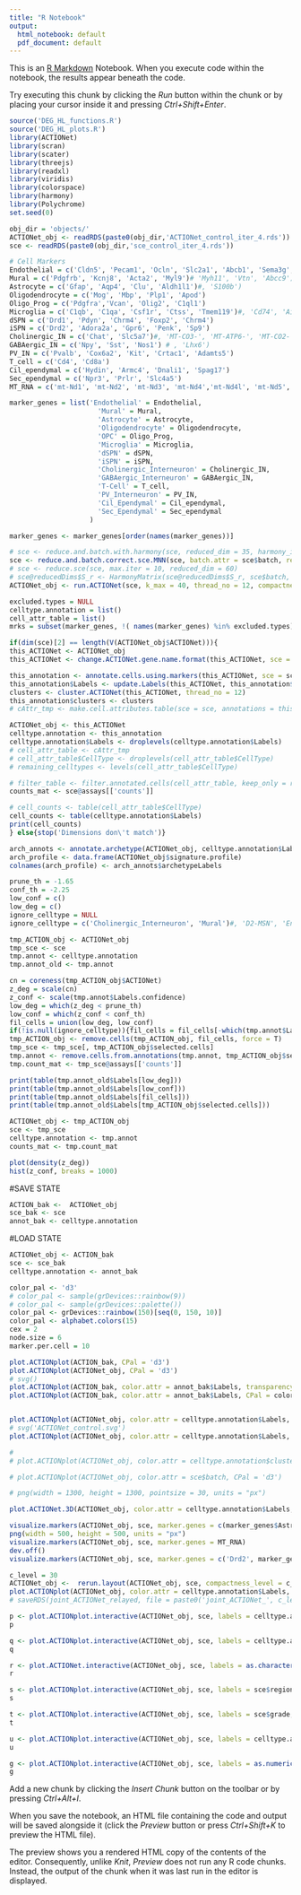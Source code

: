 ---
title: "R Notebook"
output:
  html_notebook: default
  pdf_document: default
---

This is an [R Markdown](http://rmarkdown.rstudio.com) Notebook. When you execute code within the notebook, the results appear beneath the code. 

Try executing this chunk by clicking the *Run* button within the chunk or by placing your cursor inside it and pressing *Ctrl+Shift+Enter*. 

```{r  results='hide', message=FALSE}
source('DEG_HL_functions.R')
source('DEG_HL_plots.R')
library(ACTIONet)
library(scran)
library(scater)
library(threejs)
library(readxl)
library(viridis)
library(colorspace)
library(harmony)
library(Polychrome)
set.seed(0)
```

```{r  results='hide', message=FALSE}
obj_dir = 'objects/'
ACTIONet_obj <- readRDS(paste0(obj_dir,'ACTIONet_control_iter_4.rds'))
sce <- readRDS(paste0(obj_dir,'sce_control_iter_4.rds'))
```


```{r}
# Cell Markers
Endothelial = c('Cldn5', 'Pecam1', 'Ocln', 'Slc2a1', 'Abcb1', 'Sema3g', 'Bmx', 'Mfsd2a', 'Tfrc', 'Slc38a5') #,'Nr2f2')
Mural = c('Pdgfrb', 'Kcnj8', 'Acta2', 'Myl9')# 'Myh11', 'Vtn', 'Abcc9')
Astrocyte = c('Gfap', 'Aqp4', 'Clu', 'Aldh1l1')#, 'S100b')
Oligodendrocyte = c('Mog', 'Mbp', 'Plp1', 'Apod')
Oligo_Prog = c('Pdgfra','Vcan', 'Olig2', 'C1ql1')
Microglia = c('C1qb', 'C1qa', 'Csf1r', 'Ctss', 'Tmem119')#, 'Cd74', 'Aif1', 'Cd68')
dSPN = c('Drd1', 'Pdyn', 'Chrm4', 'Foxp2', 'Chrm4')
iSPN = c('Drd2', 'Adora2a', 'Gpr6', 'Penk', 'Sp9')
Cholinergic_IN = c('Chat', 'Slc5a7')#, 'MT-CO3-', 'MT-ATP6-', 'MT-CO2-')
GABAergic_IN = c('Npy', 'Sst', 'Nos1') # , 'Lhx6')
PV_IN = c('Pvalb', 'Cox6a2', 'Kit', 'Crtac1', 'Adamts5')
T_cell = c('Cd4', 'Cd8a')
Cil_ependymal = c('Hydin', 'Armc4', 'Dnali1', 'Spag17')
Sec_ependymal = c('Npr3', 'Prlr', 'Slc4a5')
MT_RNA = c('mt-Nd1', 'mt-Nd2', 'mt-Nd3', 'mt-Nd4','mt-Nd4l', 'mt-Nd5', 'mt-Nd6', 'mt-Co1', 'mt-Co2', 'mt-Co3', 'mt-Cytb', 'mt-Atp6', 'mt-Atp8')

marker_genes = list('Endothelial' = Endothelial, 
                      'Mural' = Mural, 
                      'Astrocyte' = Astrocyte, 
                      'Oligodendrocyte' = Oligodendrocyte, 
                      'OPC' = Oligo_Prog,
                      'Microglia' = Microglia, 
                      'dSPN' = dSPN, 
                      'iSPN' = iSPN, 
                      'Cholinergic_Interneuron' = Cholinergic_IN, 
                      'GABAergic_Interneuron' = GABAergic_IN,
                      'T-Cell' = T_cell,
                      'PV_Interneuron' = PV_IN,
                      'Cil_Ependymal' = Cil_ependymal,
                      'Sec_Ependymal' = Sec_ependymal
                    )

marker_genes <- marker_genes[order(names(marker_genes))]
```


```{r}
# sce <- reduce.and.batch.with.harmony(sce, reduced_dim = 35, harmony_iters = 30, reduce_iters = 5)
sce <- reduce.and.batch.correct.sce.MNN(sce, batch.attr = sce$batch, reduced_dim = 50)
# sce <- reduce.sce(sce, max.iter = 10, reduced_dim = 60)
# sce@reducedDims$S_r <- HarmonyMatrix(sce@reducedDims$S_r, sce$batch, do_pca = F, max.iter.harmony = 30)
ACTIONet_obj <- run.ACTIONet(sce, k_max = 40, thread_no = 12, compactness_level = 40)

```


```{r}
excluded.types = NULL
celltype.annotation = list()
cell_attr_table = list()
mrks = subset(marker_genes, !( names(marker_genes) %in% excluded.types) )

if(dim(sce)[2] == length(V(ACTIONet_obj$ACTIONet))){
this_ACTIONet <- ACTIONet_obj
this_ACTIONet <- change.ACTIONet.gene.name.format(this_ACTIONet, sce = sce, symType = 'GeneSym')

this_annotation <- annotate.cells.using.markers(this_ACTIONet, sce = sce, marker.genes = mrks, alpha_val = 0.9, rand.sample.no = 1000, thread_no = 12)
this_annotation$Labels <- update.Labels(this_ACTIONet, this_annotation$Labels, max.iter = 3,  update_th = -1.5)
clusters <- cluster.ACTIONet(this_ACTIONet, thread_no = 12)
this_annotation$clusters <- clusters
# cAttr_tmp <- make.cell.attributes.table(sce = sce, annotations = this_annotation, sce_attr = 'batch')

ACTIONet_obj <- this_ACTIONet
celltype.annotation <- this_annotation
celltype.annotation$Labels <- droplevels(celltype.annotation$Labels)
# cell_attr_table <- cAttr_tmp
# cell_attr_table$CellType <- droplevels(cell_attr_table$CellType)
# remaining_celltypes <- levels(cell_attr_table$CellType)

# filter_table <- filter.annotated.cells(cell_attr_table, keep_only = remaining_celltypes, conf_th = qnorm(0.99))
counts_mat <- sce@assays[['counts']]

# cell_counts <- table(cell_attr_table$CellType)
cell_counts <- table(celltype.annotation$Labels)
print(cell_counts)
} else{stop('Dimensions don\'t match')}

```

```{r}
arch_annots <- annotate.archetype(ACTIONet_obj, celltype.annotation$Labels)
arch_profile <- data.frame(ACTIONet_obj$signature.profile)
colnames(arch_profile) <- arch_annots$archetypeLabels
```


```{r}
prune_th = -1.65
conf_th = -2.25
low_conf = c()
low_deg = c()
ignore_celltype = NULL
ignore_celltype = c('Cholinergic_Interneuron', 'Mural')#, 'D2-MSN', 'Endothelial',

tmp_ACTION_obj <- ACTIONet_obj
tmp_sce <- sce
tmp.annot <- celltype.annotation
tmp.annot_old <- tmp.annot

cn = coreness(tmp_ACTION_obj$ACTIONet)
z_deg = scale(cn)
z_conf <- scale(tmp.annot$Labels.confidence)
low_deg = which(z_deg < prune_th)
low_conf = which(z_conf < conf_th)
fil_cells = union(low_deg, low_conf)
if(!is.null(ignore_celltype)){fil_cells = fil_cells[-which(tmp.annot$Labels[fil_cells] %in% ignore_celltype)]}
tmp_ACTION_obj <- remove.cells(tmp_ACTION_obj, fil_cells, force = T)
tmp_sce <- tmp_sce[, tmp_ACTION_obj$selected.cells]
tmp.annot <- remove.cells.from.annotations(tmp.annot, tmp_ACTION_obj$selected.cells, keep_cells = TRUE)
tmp.count_mat <- tmp_sce@assays[['counts']]

print(table(tmp.annot_old$Labels[low_deg]))
print(table(tmp.annot_old$Labels[low_conf]))
print(table(tmp.annot_old$Labels[fil_cells]))
print(table(tmp.annot_old$Labels[tmp_ACTION_obj$selected.cells]))
```

```{r}
ACTIONet_obj <- tmp_ACTION_obj
sce <- tmp_sce
celltype.annotation <- tmp.annot
counts_mat <- tmp.count_mat
```

```{r}
plot(density(z_deg))
hist(z_conf, breaks = 1000)
```

#SAVE STATE
```{r}
ACTION_bak <-  ACTIONet_obj
sce_bak <- sce
annot_bak <- celltype.annotation
```

#LOAD STATE
```{r}
ACTIONet_obj <- ACTION_bak
sce <- sce_bak
celltype.annotation <- annot_bak
```


```{r}
color_pal <- 'd3'
# color_pal <- sample(grDevices::rainbow(9))
# color_pal <- sample(grDevices::palette())
color_pal <- grDevices::rainbow(150)[seq(0, 150, 10)]
color_pal <- alphabet.colors(15)
cex = 2
node.size = 6
marker.per.cell = 10
```


```{r}
plot.ACTIONplot(ACTION_bak, CPal = 'd3')
plot.ACTIONplot(ACTIONet_obj, CPal = 'd3')
# svg()
plot.ACTIONplot(ACTION_bak, color.attr = annot_bak$Labels, transparency.attr = annot_bak$Labels.confidence, CPal = color_pal)
plot.ACTIONplot(ACTION_bak, color.attr = annot_bak$Labels, CPal = color_pal)


plot.ACTIONplot(ACTIONet_obj, color.attr = celltype.annotation$Labels, transparency.attr = celltype.annotation$Labels.confidence, CPal = color_pal)
# svg('ACTIONet_control.svg')
plot.ACTIONplot(ACTIONet_obj, color.attr = celltype.annotation$Labels, CPal = color_pal)

# 
# plot.ACTIONplot(ACTIONet_obj, color.attr = celltype.annotation$clusters, CPal = color_pal)

# plot.ACTIONplot(ACTIONet_obj, color.attr = sce$batch, CPal = 'd3')

# png(width = 1300, height = 1300, pointsize = 30, units = "px")

plot.ACTIONet.3D(ACTIONet_obj, color.attr = celltype.annotation$Labels, CPal = color_pal)
```
```{r}
visualize.markers(ACTIONet_obj, sce, marker.genes = c(marker_genes$Astrocyte))
png(width = 500, height = 500, units = "px")
visualize.markers(ACTIONet_obj, sce, marker.genes = MT_RNA)
dev.off()
visualize.markers(ACTIONet_obj, sce, marker.genes = c('Drd2', marker_genes$Cil_Ependymal))
```


```{r}
c_level = 30
ACTIONet_obj <-  rerun.layout(ACTIONet_obj, sce, compactness_level = c_level)
plot.ACTIONplot(ACTIONet_obj, color.attr = celltype.annotation$Labels, CPal = color_pal)
# saveRDS(joint_ACTIONet_relayed, file = paste0('joint_ACTIONet_', c_level,'.rds'))
```

```{r}

p <- plot.ACTIONplot.interactive(ACTIONet_obj, sce, labels = celltype.annotation$Labels, annotate.cells = TRUE, marker.per.cell = 10, node.size = 3)
p

q <- plot.ACTIONplot.interactive(ACTIONet_obj, sce, labels = celltype.annotation$clusters, Alt_Text = celltype.annotation$clusters, annotate.cells = TRUE, node.size = 4)
q

r <- plot.ACTIONet.interactive(ACTIONet_obj, sce, labels = as.character(sce$batch), node.size = 6, annotate.cells = TRUE, marker.per.cell = 10, blacklist.pattern = '\\.|^RPL|^RPS|^MRP|^RP')
r

s <- plot.ACTIONplot.interactive(ACTIONet_obj, sce, labels = sce$region, Alt_Text = sce$region, annotate.cells = TRUE, node.size = 2, title = "Cells by Region")
s

t <- plot.ACTIONplot.interactive(ACTIONet_obj, sce, labels = sce$grade, Alt_Text = sce$grade, annotate.cells = TRUE, node.size = 4, title = "Cells by Grade")
t

u <- plot.ACTIONplot.interactive(ACTIONet_obj, sce, labels = celltype.annotation$Labels, Alt_Text = seq(1:length(celltype.annotation$Labels)), annotate.cells = TRUE, node.size = 4)
u

g <- plot.ACTIONplot.interactive(ACTIONet_obj, sce, labels = as.numeric(sce$GFP_pos), annotate.cells = TRUE, node.size = 4)
g

```


Add a new chunk by clicking the *Insert Chunk* button on the toolbar or by pressing *Ctrl+Alt+I*.

When you save the notebook, an HTML file containing the code and output will be saved alongside it (click the *Preview* button or press *Ctrl+Shift+K* to preview the HTML file).

The preview shows you a rendered HTML copy of the contents of the editor. Consequently, unlike *Knit*, *Preview* does not run any R code chunks. Instead, the output of the chunk when it was last run in the editor is displayed.
